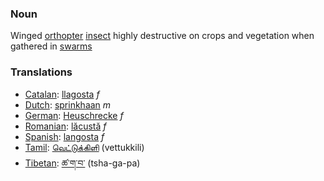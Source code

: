 === Noun ===
Winged [[orthopter]] [[insect]] highly destructive on crops and vegetation when gathered in [[swarm]]s

=== Translations===

*[[Catalan]]: [[llagosta]] ''f''
*[[Dutch]]: [[sprinkhaan]] ''m''
*[[German]]: [[Heuschrecke]] ''f''
*[[Romanian]]: [[lăcustă]] ''f''
*[[Spanish]]: [[langosta]] ''f''
*[[Tamil]]: [[வெட்டுக்கிளி]] (vettukkili)
*[[Tibetan]]: [[ཚ་ག་བ་]] (tsha-ga-pa)